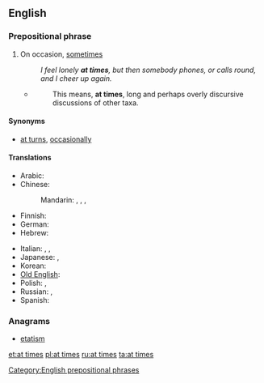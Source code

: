 ==English==

===Prepositional phrase===
{{head|en|prepositional phrase|head=[[at]] [[times]]}}

# On occasion, [[sometimes]]
#: ''I feel lonely '''at times''', but then somebody phones, or calls round, and I cheer up again.''
#* {{RQ:Schuster Hepaticae V|viii}}
#*: This means, '''at times''', long and perhaps overly discursive discussions of other taxa.

====Synonyms====
* [[at turns]], [[occasionally]]

====Translations====
{{trans-top|on occasion, sometimes}}
* Arabic: {{t|ar|أحيانا|alt=أحيانًا|tr='aHyánan}}
* Chinese:
*: Mandarin: {{t|cmn|有時|sc=Hani}}, {{t|cmn|有时|tr=yǒushí|sc=Hani}}, {{t-|cmn|有時候|sc=Hani}}, {{t-|cmn|有时候|tr=yǒushíhou|sc=Hani}}
* Finnish: {{t+|fi|ajoittain}}
* German: {{t-|de|zeitweise}}
* Hebrew: {{t+|he|לפעמים|tr=lif'`amím}}
{{trans-mid}}
* Italian: {{t-|it|a volte}}, {{t+|it|talvolta}}, {{t-|it|di quando in quando}}
* Japanese: {{t+|ja|時時}}, {{t-|ja|時々|tr=ときどき, tokidoki}}
* Korean: {{t+|ko|자주|tr=jaju|sc=Hang}}
* [[Old English]]: {{t-|ang|hwilum|xs=Old English}}
* Polish: {{t+|pl|niekiedy}}, {{t+|pl|czasami}}
* Russian: {{t+|ru|иногда|tr=inogdá}}, {{t+|ru|временами|tr=vremenámi}}
* Spanish: {{t|es|a veces}}
{{trans-bottom}}

===Anagrams===
* [[etatism#English|etatism]]

[[Category:English prepositional phrases]]

[[et:at times]]
[[pl:at times]]
[[ru:at times]]
[[ta:at times]]